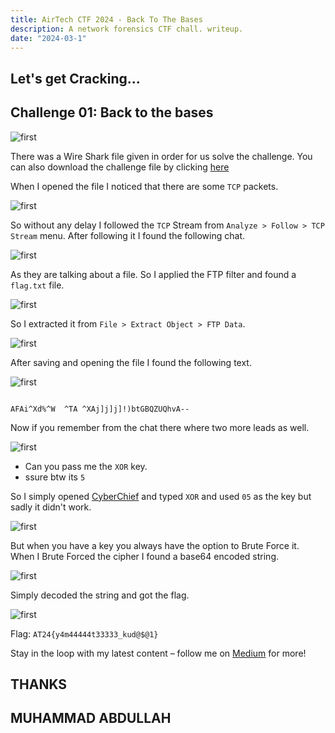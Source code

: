 ```yaml
---
title: AirTech CTF 2024 - Back To The Bases
description: A network forensics CTF chall. writeup.
date: "2024-03-1"
---
```


## Let's get Cracking...

## Challenge 01: Back to the bases

![first](/static/images/download.jpeg)

There was a Wire Shark file given in order for us solve the challenge. You can also download the challenge file by clicking [here](https://drive.google.com/file/d/1GxLGt2S1KLYBKQAXET9-4UoKqC1StOuk/view?usp=sharing)

When I opened the file I noticed that there are some `TCP` packets.

![first](/static/images/TCP1.PNG)

So without any delay I followed the `TCP` Stream from `Analyze > Follow > TCP Stream` menu. After following it I found the following chat.

![first](/static/images/chat1.PNG)

As they are talking about a file. So I applied the FTP filter and found a `flag.txt` file.

![first](/static/images/FTP1.PNG)

So I extracted it from `File > Extract Object > FTP Data`.

![first](/static/images/extract1.PNG)

After saving and opening the file I found the following text.

![first](/static/images/flagTXT.png)

``` CIPHER

AFAi^Xd%^W  ^TA ^XAj]j]j]!)btGBQZUQhvA--

```

Now if you remember from the chat there where two more leads as well.

![first](/static/images/chat1.PNG)

- Can you pass me the `XOR` key.
- ssure btw its `5`

So I simply opened [CyberChief](https://gchq.github.io/CyberChef/) and typed `XOR` and used `05` as the key but sadly it didn't work.

![first](/static/images/CyberChief1.PNG)

But when you have a key you always have the option to Brute Force it. When I Brute Forced the cipher I found a base64 encoded string.

![first](/static/images/CyberChief2.PNG)

Simply decoded the string and got the flag.

![first](/static/images/flag.PNG)

Flag: `AT24{y4m44444t33333_kud@$@1}`

Stay in the loop with my latest content – follow me on [Medium](https://medium.com/@iabdullah_215) for more!

## THANKS

## MUHAMMAD ABDULLAH
